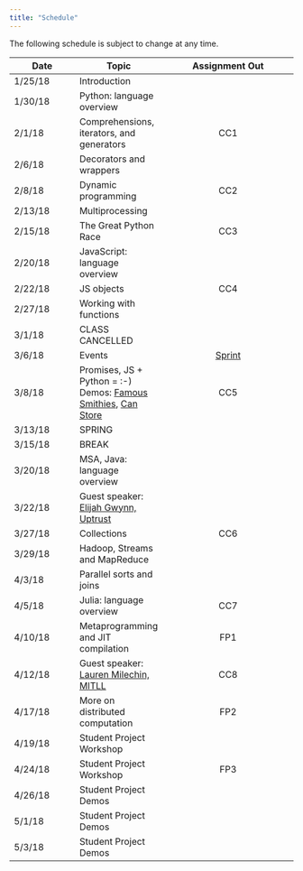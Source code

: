 ```yaml
---
title: "Schedule"
---
```

The following schedule is subject to change at any time.

| **Date** | **Topic**  | **Assignment Out** |
| ---------|------------|:----------------:|
| 1/25/18  | Introduction ||
| 1/30/18  | Python: language overview ||
| 2/1/18   | Comprehensions, iterators, and generators |CC1|
| 2/6/18   | Decorators and wrappers ||
| 2/8/18   | Dynamic programming |CC2|
| 2/13/18  | Multiprocessing ||
| 2/15/18  | The Great Python Race |CC3|
| 2/20/18  | JavaScript: language overview ||
| 2/22/18  | JS objects |CC4|
| 2/27/18  | Working with functions ||
| 3/1/18   | CLASS CANCELLED ||
| 3/6/18   | Events |[Sprint](paddleball.zip)|
| 3/8/18   | Promises, JS + Python = :-) Demos: [Famous Smithies](requests.zip), [Can Store](canStore.zip)|CC5|
| 3/13/18  | SPRING ||
| 3/15/18  | BREAK ||
| 3/20/18  | MSA, Java: language overview ||
| 3/22/18  | Guest speaker: [Elijah Gwynn, Uptrust](http://www.uptrust.co/team-1) ||
| 3/27/18  | Collections |CC6|
| 3/29/18  | Hadoop, Streams and MapReduce ||
| 4/3/18   | Parallel sorts and joins ||
| 4/5/18   | Julia: language overview  |CC7|
| 4/10/18  | Metaprogramming and JIT compilation  |FP1|
| 4/12/18  | Guest speaker: [Lauren Milechin, MITLL](https://www.ll.mit.edu/mission/cybersec/cybersec-bios/milechin-bio.html)  |CC8|
| 4/17/18  | More on distributed computation |FP2|
| 4/19/18  | Student Project Workshop ||
| 4/24/18  | Student Project Workshop |FP3|
| 4/26/18  | Student Project Demos ||
| 5/1/18   | Student Project Demos ||
| 5/3/18   | Student Project Demos ||